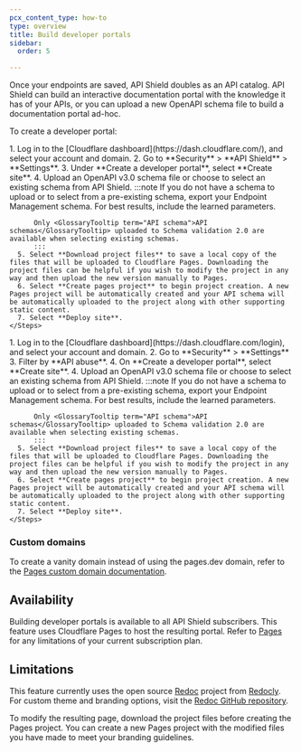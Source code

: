 ```yaml
---
pcx_content_type: how-to
type: overview
title: Build developer portals
sidebar:
  order: 5

---
```



Once your <GlossaryTooltip term="API endpoint">endpoints</GlossaryTooltip> are saved, API Shield doubles as an API catalog. API Shield can build an interactive documentation portal with the knowledge it has of your APIs, or you can upload a new OpenAPI schema file to build a documentation portal ad-hoc.

To create a developer portal:

<Tabs syncKey="dashNewNav">
  <TabItem label="Old dashboard">
    <Steps>
      1. Log in to the [Cloudflare dashboard](https://dash.cloudflare.com/), and select your account and domain.
      2. Go to **Security** > **API Shield** > **Settings**.
      3. Under **Create a developer portal**, select **Create site**.
      4. Upload an OpenAPI v3.0 schema file or choose to select an existing schema from API Shield.
          :::note
          If you do not have a schema to upload or to select from a pre-existing schema, export your Endpoint Management schema. For best results, include the learned parameters.

          Only <GlossaryTooltip term="API schema">API schemas</GlossaryTooltip> uploaded to Schema validation 2.0 are available when selecting existing schemas.
          :::
      5. Select **Download project files** to save a local copy of the files that will be uploaded to Cloudflare Pages. Downloading the project files can be helpful if you wish to modify the project in any way and then upload the new version manually to Pages.
      6. Select **Create pages project** to begin project creation. A new Pages project will be automatically created and your API schema will be automatically uploaded to the project along with other supporting static content.
      7. Select **Deploy site**.
    </Steps>
  </TabItem>
  <TabItem label="New dashboard" icon="rocket">
    <Steps>
      1. Log in to the [Cloudflare dashboard](https://dash.cloudflare.com/login), and select your account and domain.
      2. Go to **Security** > **Settings**
      3. Filter by **API abuse**.
      4. On **Create a developer portal**, select **Create site**.
      4. Upload an OpenAPI v3.0 schema file or choose to select an existing schema from API Shield.
          :::note
          If you do not have a schema to upload or to select from a pre-existing schema, export your Endpoint Management schema. For best results, include the learned parameters.

          Only <GlossaryTooltip term="API schema">API schemas</GlossaryTooltip> uploaded to Schema validation 2.0 are available when selecting existing schemas.
          :::
      5. Select **Download project files** to save a local copy of the files that will be uploaded to Cloudflare Pages. Downloading the project files can be helpful if you wish to modify the project in any way and then upload the new version manually to Pages.
      6. Select **Create pages project** to begin project creation. A new Pages project will be automatically created and your API schema will be automatically uploaded to the project along with other supporting static content.
      7. Select **Deploy site**.
    </Steps>
  </TabItem>
</Tabs>

### Custom domains

To create a vanity domain instead of using the pages.dev domain, refer to the [Pages custom domain documentation](/pages/configuration/custom-domains/).

## Availability

Building developer portals is available to all API Shield subscribers. This feature uses Cloudflare Pages to host the resulting portal. Refer to [Pages](/pages/) for any limitations of your current subscription plan.

## Limitations

This feature currently uses the open source [Redoc](https://github.com/Redocly/redoc) project from [Redocly](https://redocly.com/). For custom theme and branding options, visit the [Redoc GitHub repository](https://github.com/Redocly/redoc).

To modify the resulting page, download the project files before creating the Pages project. You can create a new Pages project with the modified files you have made to meet your branding guidelines.
